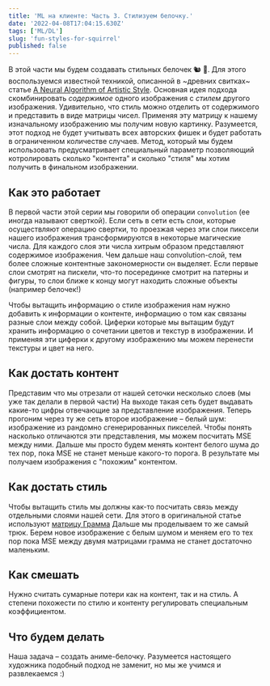 ```yaml
---
title: 'ML на клиенте: Часть 3. Стилизуем белочку.'
date: '2022-04-08T17:04:15.630Z'
tags: ['ML/DL']
slug: 'fun-styles-for-squirrel'
published: false
---
```


В этой части мы будем создавать стильных белочек 🐿 💅.
Для этого воспользуемся известной техникой, описанной в ~древних свитках~ статье [A Neural Algorithm of Artistic Style](https://arxiv.org/pdf/1508.06576.pdf).
Основная идея подхода скомбинировать _содержимое_ одного изображения с _стилем_ другого изображения.
Удивительно, что стиль можно отделить от содержимого и представить в виде матрицы чисел.
Применяя эту матрицу к нашему изначальному изображению мы получим новую картинку.
Разумеется, этот подход не будет учитывать всех авторских фишек и будет работать в ограниченном количестве случаев.
Метод, который мы будем использовать предусматривает специальный параметр позволяющий котролировать сколько "контента" и сколько "стиля" мы хотим получить в финальном изображении.

## Как это работает

В первой части этой серии мы говорили об операции `convolution` (ее иногда называют сверткой). Если сеть в сети есть слои, которые осуществляют
операцию свертки, то проезжая через эти слои пиксели нашего изображения трансформируются в некоторые магические числа.
Для каждого слоя эти числа хитрым образом представляют содержимое изображения. Чем дальше наш convolution-слой, тем более сложные контентные закономерности он выделяет.
Если первые слои смотрят на пискели, что-то посерединке смотрит на патерны и фигуры, то слои ближе к концу могут находить сложные объекты (например белочек!)

Чтобы вытащить информацию о стиле изображения нам нужно добавить к информации о контенте, информацию о том как связаны разные слои между собой.
Циферки которые мы вытащим будут хранить информацию о сочетании цветов и текстур в изображении. И применяя эти циферки к другому изображению мы можем перенести текстуры и цвет на него.

## Как достать контент

Представим что мы отрезали от нашей сеточки несколько слоев (мы уже так делали в первой части)
На выходе такая сеть будет выдавать какие-то цифры отвечающие за представление изображения.
Теперь прогоним через ту же сеть второе изображение – белый шум: изображение из рандомно сгенерированных пикселей.
Чтобы понять насколько отличаются эти представления, мы можем посчитать MSE между ними.
Дальше мы просто будем менять контент белого шума до тех пор, пока MSE не станет меньше какого-то порога. В результате мы получаем изображения с "похожим" контентом.

## Как достать стиль

Чтобы вытащить стиль мы должны как-то посчитать связь между отдельными слоями нашей сети. Для этого в оригинальной статье используют [матрицу Грамма](https://ru.wikipedia.org/wiki/%D0%9E%D0%BF%D1%80%D0%B5%D0%B4%D0%B5%D0%BB%D0%B8%D1%82%D0%B5%D0%BB%D1%8C_%D0%93%D1%80%D0%B0%D0%BC%D0%B0)
Дальше мы проделываем то же самый трюк. Берем новое изображение с белым шумом и меняем его то тех пор пока MSE между двумя матрицами грамма не станет достаточно маленьким.

## Как смешать

Нужно считать сумарные потери как на контент, так и на стиль. А степени похожести по стилю и контенту регулировать специальным коэффициентом.

## Что будем делать

Наша задача – создать аниме-белочку. Разумеется настоящего художника подобный подход не заменит, но мы же учимся и развлекаемся :)
